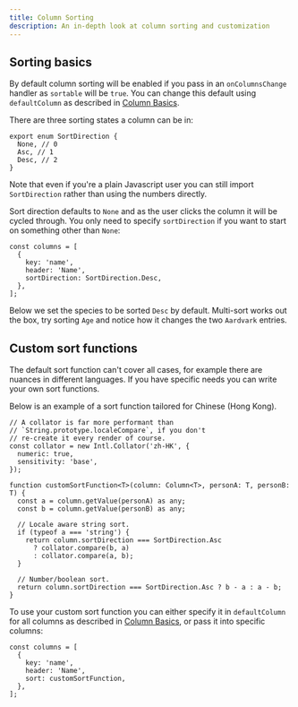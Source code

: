 ```yaml
---
title: Column Sorting
description: An in-depth look at column sorting and customization
---
```



## Sorting basics

By default column sorting will be enabled if you pass in an `onColumnsChange` handler as `sortable` will be `true`. You can change this default using `defaultColumn` as described in [Column Basics](/columns/column-basics/#default-definitions).

There are three sorting states a column can be in:

```ts:title=Sorting+states+(or+directions)
export enum SortDirection {
  None, // 0
  Asc, // 1
  Desc, // 2
}
```

Note that even if you're a plain Javascript user you can still import `SortDirection` rather than using the numbers directly.

Sort direction defaults to `None` and as the user clicks the column it will be cycled through. You only need to specify `sortDirection` if you want to start on something other than `None`:

```ts:title=Setting+an+initial+sort+direction
const columns = [
  {
    key: 'name',
    header: 'Name',
    sortDirection: SortDirection.Desc,
  },
];
```

Below we set the species to be sorted `Desc` by default. Multi-sort works out the box, try sorting `Age` and notice how it changes the two `Aardvark` entries.

<Showcase fileName="ColumnSorting.tsx">
  <ColumnSorting />
</Showcase>

## Custom sort functions

The default sort function can't cover all cases, for example there are nuances in different languages. If you have specific needs you can write your own sort functions.

Below is an example of a sort function tailored for Chinese (Hong Kong).

```ts:title=Defining+a+custom+sort+function
// A collator is far more performant than
// `String.prototype.localeCompare`, if you don't
// re-create it every render of course.
const collator = new Intl.Collator('zh-HK', {
  numeric: true,
  sensitivity: 'base',
});

function customSortFunction<T>(column: Column<T>, personA: T, personB: T) {
  const a = column.getValue(personA) as any;
  const b = column.getValue(personB) as any;

  // Locale aware string sort.
  if (typeof a === 'string') {
    return column.sortDirection === SortDirection.Asc
      ? collator.compare(b, a)
      : collator.compare(a, b);
  }

  // Number/boolean sort.
  return column.sortDirection === SortDirection.Asc ? b - a : a - b;
}
```

To use your custom sort function you can either specify it in `defaultColumn` for all columns as described in [Column Basics](/columns/column-basics/#default-definitions), or pass it into specific columns:

```ts:title=Passing+custom+sort+into+a+column
const columns = [
  {
    key: 'name',
    header: 'Name',
    sort: customSortFunction,
  },
];
```
